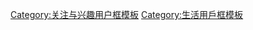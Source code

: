 {{Userbox
  |border-c = #008000
  |border-s = 1
  |id-c     = #ffffff
  |id-s     = 14
  |id-fc    = #000000
  |info-c   = #90ee90
  |info-s   = 10
  |info-fc  = #000000
  |id       = '''{{font|假期|color=#0000ff}}'''<br><del>{{font|作業|color=#ff0000}}</del><!--只要假期，不要作業！-->
  |info     = 這個用戶憎恨'''假期作業'''。
}}
<includeonly>[[Category:憎恨假期作業的維基人|{{PAGENAME}}]]</includeonly><noinclude>
[[Category:憎恨假期作業的維基人| ]]
[[Category:关注与兴趣用户框模板]]
[[Category:生活用戶框模板]]
</noinclude>